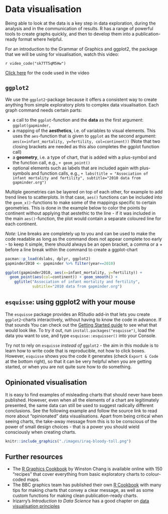 # Data visualisation

Being able to look at the data is a key step in data exploration, during the analysis and in the communication of results. R has a range of powerful tools to create graphs quickly, and then to develop them into a publication-ready format where helpful.

For an introduction to the Grammar of Graphics and ggplot2, the package that we will be using for visualisation, watch this video:

`r video_code("sk7TT5qM5Hw")`

[Click here](https://drive.google.com/open?id=1UGp7own42PkPv-TLbX29sQUu2DfeaMUp) for the code used in the video


## `ggplot2`

We use the `ggplot2`-package because it offers a consistent way to create anything from simple exploratory plots to complex data visualisation. Each graph command needs certain parts:

* a call to the `ggplot`-function and the **data** as the first argument: `ggplot(gapminder, `
* a mapping of the **aesthetics**, i.e. of variables to visual elements. This uses the `aes`-function that is given to `ggplot` as the second argument: `aes(x=infant_mortality, y=fertility, col=continent))` (Note that two closing brackets are needed as this also completes the ggplot function call)
* a **geometry**, i.e. a type of chart, that is added with a plus-symbol and the function call, e.g., `+ geom_point()`
* optional elements such as labels that are included again with plus-symbols and function calls, e.g., `+ labs(title = "Association of infant mortality and fertility", subtitle="2010 data from gapminder.org")`

Multiple geometries can be layered on top of each other, for example to add trend lines to scatterplots. In that case, `aes()` functions can be included into the `geom_x()`-functions to make some of the mappings specific to certain geometries. This is done in the example below to color the points by continent without applying that aestethic to the line - if it was included in the main `aes()`-function, the plot would contain a separate coloured line for each continent. 

*Note:* Line breaks are completely up to you and can be used to make the code readable as long as the command does not appear complete too early - to keep it simple, there should always be an open bracket, a comma or a + before a line break within the command to create a ggplot-chart

```r
pacman::p_load(dslabs, dplyr, ggplot2)
gapminder2010 <- gapminder %>% filter(year==2010)

ggplot(gapminder2010, aes(x=infant_mortality, y=fertility)) +
  geom_point(aes(col=continent)) + geom_smooth() +
    ggtitle("Association of infant mortality and fertility", 
            subtitle="2010 data from gapminder.org")
```

## `esquisse`: using ggplot2 with your mouse

The `esquisse` package provides an RStudio add-in that lets you create `ggplot2`-charts interactively, without having to know the code in advance. If that sounds You can check out the [Getting Started guide](https://dreamrs.github.io/esquisse/articles/get-started.html){target="_blank"} to see what that would look like. To try it out, run `install.packages("esquisse")`, load the data you want to use, and type `esquisse::esquisser()` into your Console.

Try not to rely on `esquisse` *instead of* `ggplot2` - the aim in this module is to learn how to write code that is reproducible, not how to click boxes. However, `esquisse` shows you the code it generates (check `Export & Code` at the bottom right), so that it can be very helpful when you are getting started, or when you are not quite sure how to do something.

## Opinionated visualisation

It is easy to find examples of misleading charts that should never have been published. However, even when all the elements of a chart are legitimately presented, the same data can still be used to suggest radically different conclusions. See the following example and follow the source link to read more about "opinionated" data visualisations. Apart from being critical when seeing charts, the take-away message from this is to be conscious of the power of small design choices - that is a power you should wield consciously when creating charts. 

```r

knitr::include_graphics("./images/iraq-bloody-toll.png")

```

## Further resources {#further-resources-visualisation}

* The [R Graphics Cookbook](https://r-graphics.org/){target="_blank"} by Winston Chang is available online with 150 "recipes" that cover everything from basic exploratory charts to colour-coded maps.
* The BBC graphics team has published their own [R Cookbook](https://bbc.github.io/rcookbook/){target="_blank"} with many tips for making charts that convey a clear message, as well as some custom functions for making clean publication-ready charts.
* Irizarry's *Introduction to Data Science* has a good chapter on [data visualisation principles](https://rafalab.github.io/dsbook/data-visualization-principles.html){target="_blank"}
  
